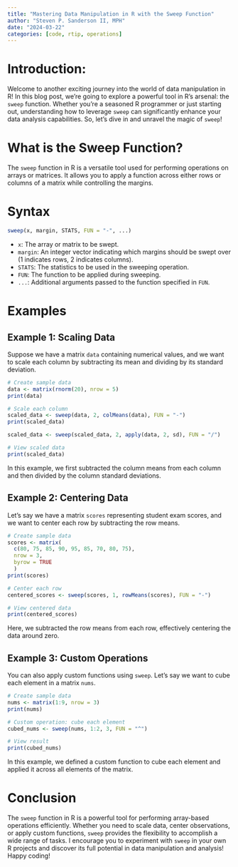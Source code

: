 ```yaml
---
title: "Mastering Data Manipulation in R with the Sweep Function"
author: "Steven P. Sanderson II, MPH"
date: "2024-03-22"
categories: [code, rtip, operations]
---
```


# Introduction:

Welcome to another exciting journey into the world of data manipulation in R! In this blog post, we're going to explore a powerful tool in R's arsenal: the `sweep` function. Whether you're a seasoned R programmer or just starting out, understanding how to leverage `sweep` can significantly enhance your data analysis capabilities. So, let's dive in and unravel the magic of `sweep`!

# What is the Sweep Function?

The `sweep` function in R is a versatile tool used for performing operations on arrays or matrices. It allows you to apply a function across either rows or columns of a matrix while controlling the margins.

# Syntax

```R
sweep(x, margin, STATS, FUN = "-", ...)
```

- `x`: The array or matrix to be swept.
- `margin`: An integer vector indicating which margins should be swept over (1 indicates rows, 2 indicates columns).
- `STATS`: The statistics to be used in the sweeping operation.
- `FUN`: The function to be applied during sweeping.
- `...`: Additional arguments passed to the function specified in `FUN`.

# Examples

## Example 1: Scaling Data

Suppose we have a matrix `data` containing numerical values, and we want to scale each column by subtracting its mean and dividing by its standard deviation.

```r
# Create sample data
data <- matrix(rnorm(20), nrow = 5)
print(data)

# Scale each column
scaled_data <- sweep(data, 2, colMeans(data), FUN = "-")
print(scaled_data)

scaled_data <- sweep(scaled_data, 2, apply(data, 2, sd), FUN = "/")

# View scaled data
print(scaled_data)
```

In this example, we first subtracted the column means from each column and then divided by the column standard deviations.

## Example 2: Centering Data

Let's say we have a matrix `scores` representing student exam scores, and we want to center each row by subtracting the row means.

```r
# Create sample data
scores <- matrix(
  c(80, 75, 85, 90, 95, 85, 70, 80, 75), 
  nrow = 3, 
  byrow = TRUE
  )
print(scores)

# Center each row
centered_scores <- sweep(scores, 1, rowMeans(scores), FUN = "-")

# View centered data
print(centered_scores)
```

Here, we subtracted the row means from each row, effectively centering the data around zero.

## Example 3: Custom Operations

You can also apply custom functions using `sweep`. Let's say we want to cube each element in a matrix `nums`.

```r
# Create sample data
nums <- matrix(1:9, nrow = 3)
print(nums)

# Custom operation: cube each element
cubed_nums <- sweep(nums, 1:2, 3, FUN = "^")

# View result
print(cubed_nums)
```

In this example, we defined a custom function to cube each element and applied it across all elements of the matrix.

# Conclusion

The `sweep` function in R is a powerful tool for performing array-based operations efficiently. Whether you need to scale data, center observations, or apply custom functions, `sweep` provides the flexibility to accomplish a wide range of tasks. I encourage you to experiment with `sweep` in your own R projects and discover its full potential in data manipulation and analysis! Happy coding!